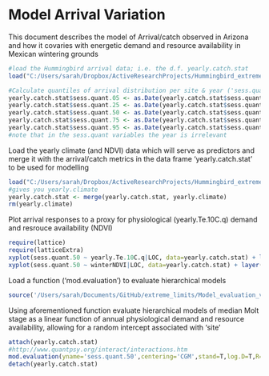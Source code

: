Model Arrival Variation
========================================================

This document describes the model of Arrival/catch observed in Arizona and how it covaries with energetic demand and resource availability in Mexican wintering grounds

```r
#load the Hummingbird arrival data; i.e. the d.f. yearly.catch.stat
load("C:/Users/sarah/Dropbox/ActiveResearchProjects/Hummingbird_extreme_limits/yearly.catch.stat.rdata")
```

```r
#Calculate quantiles of arrival distribution per site & year ('sess.quant...'). quant.50 indicates the median arrival date at a given site and year.
yearly.catch.stat$sess.quant.05 <- as.Date(yearly.catch.stat$sess.quant.05, origin="2015-01-01")
yearly.catch.stat$sess.quant.25 <- as.Date(yearly.catch.stat$sess.quant.25, origin="2015-01-01")
yearly.catch.stat$sess.quant.50 <- as.Date(yearly.catch.stat$sess.quant.50, origin="2015-01-01")
yearly.catch.stat$sess.quant.75 <- as.Date(yearly.catch.stat$sess.quant.75, origin="2015-01-01")
yearly.catch.stat$sess.quant.95 <- as.Date(yearly.catch.stat$sess.quant.95, origin="2015-01-01")
#note that in the sess.quant variables the year is irrelevant
````

Load the yearly climate (and NDVI) data which will serve as predictors and merge it with the arrival/catch metrics in the data frame 'yearly.catch.stat' to be used for modelling
````r
load("C:/Users/sarah/Dropbox/ActiveResearchProjects/Hummingbird_extreme_limits/yearly.climate.rdata")
#gives you yearly.climate
yearly.catch.stat <- merge(yearly.catch.stat, yearly.climate)
rm(yearly.climate)
````

Plot arrival responses to a proxy for physiological (yearly.Te.10C.q) demand and resrouce availability (NDVI)
```r
require(lattice)
require(latticeExtra)
xyplot(sess.quant.50 ~ yearly.Te.10C.q|LOC, data=yearly.catch.stat) + layer(panel.smoother(x, y, method = "lm"))
xyplot(sess.quant.50 ~ winterNDVI|LOC, data=yearly.catch.stat) + layer(panel.smoother(x, y, method = "lm"))
```

Load a function ('mod.evaluation') to evaluate hierarchical models
````r
source('/Users/sarah/Documents/GitHub/extreme_limits/Model_evaluation_v4.r')
````

Using aforementioned function evaluate hierarchical models of median Molt stage as a linear function of annual physiological demand and resource availability, allowing for a random intercept associated with 'site' 
````r
attach(yearly.catch.stat)
#http://www.quantpsy.org/interact/interactions.htm
mod.evaluation(yname='sess.quant.50',centering='CGM',stand=T,log.D=T,R="winterNDVI") 
detach(yearly.catch.stat)
````
